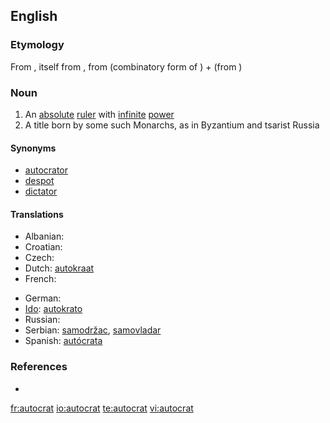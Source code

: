 ==English==

===Etymology===
From {{etyl|fr}} {{term|autocrate|lang=fr}}, itself from {{etyl|grc}} {{term|αὐτοκρατής|sc=polytonic|tr=autokratēs||sovereign}}, from {{term|αὐτο-|sc=polytonic|tr=[[auto-]]||self}} (combinatory form of {{term|αὐτός|sc=polytonic}}) + {{term|κρατία|sc=polytonic|tr=kratia||rule}} (from {{term|κράτος|sc=polytonic|tr=kratos||strength, power}})

===Noun===
{{en-noun}}

# An [[absolute]] [[ruler]] with [[infinite]] [[power]]
# A title born by some such Monarchs, as in Byzantium and tsarist Russia

====Synonyms====
* [[autocrator]]
* [[despot]]
* [[dictator]]

====Translations====
{{trans-top|ruler with absolute power}}
* Albanian: {{t+|sq|autokrat|m|xs=Albanian}}
* Croatian: {{t-|hr|autokrat|m}}
* Czech: {{t-|cs|samovládce|m}}
* Dutch: [[autokraat]] {{m}}
* French: {{t+|fr|autocrate|m}}
{{trans-mid}}
* German: {{t+|de|Autokrat|m}}
* [[Ido]]: [[autokrato]]
* Russian: {{t+|ru|автократ|m|sc=Cyrl}}
* Serbian: [[samodržac]], [[samovladar]]
* Spanish: [[autócrata]] {{m}}
{{trans-bottom}}

===References===
* {{R:Online Etymology Dictionary}}

{{anagrams:en/aacorttu}}
[[fr:autocrat]]
[[io:autocrat]]
[[te:autocrat]]
[[vi:autocrat]]